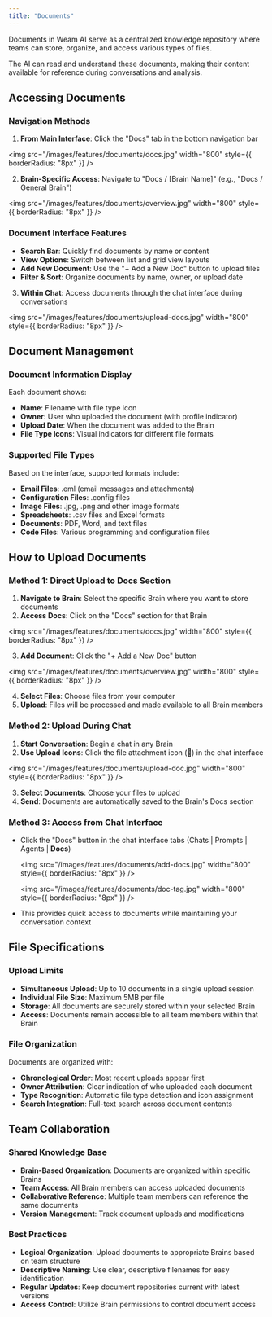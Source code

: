 ```yaml
---
title: "Documents"
---
```


Documents in Weam AI serve as a centralized knowledge repository where teams can store, organize, and access various types of files. 

The AI can read and understand these documents, making their content available for reference during conversations and analysis.

## Accessing Documents

### Navigation Methods
1. **From Main Interface**: Click the "Docs" tab in the bottom navigation bar

  <img
    src="/images/features/documents/docs.jpg"
    width="800"
    style={{ borderRadius: "8px" }}
  />

2. **Brain-Specific Access**: Navigate to "Docs / [Brain Name]" (e.g., "Docs / General Brain")

  <img
    src="/images/features/documents/overview.jpg"
    width="800"
    style={{ borderRadius: "8px" }}
  />

  ### Document Interface Features
- **Search Bar**: Quickly find documents by name or content
- **View Options**: Switch between list and grid view layouts
- **Add New Document**: Use the "+ Add a New Doc" button to upload files
- **Filter & Sort**: Organize documents by name, owner, or upload date
  
3. **Within Chat**: Access documents through the chat interface during conversations

  <img
    src="/images/features/documents/upload-docs.jpg"
    width="800"
    style={{ borderRadius: "8px" }}
  />

## Document Management

### Document Information Display
Each document shows:
- **Name**: Filename with file type icon
- **Owner**: User who uploaded the document (with profile indicator)
- **Upload Date**: When the document was added to the Brain
- **File Type Icons**: Visual indicators for different file formats

### Supported File Types
Based on the interface, supported formats include:
- **Email Files**: .eml (email messages and attachments)
- **Configuration Files**: .config files
- **Image Files**: .jpg, .png and other image formats
- **Spreadsheets**: .csv files and Excel formats
- **Documents**: PDF, Word, and text files
- **Code Files**: Various programming and configuration files

## How to Upload Documents

### Method 1: Direct Upload to Docs Section
1. **Navigate to Brain**: Select the specific Brain where you want to store documents
2. **Access Docs**: Click on the "Docs" section for that Brain

  <img
    src="/images/features/documents/docs.jpg"
    width="800"
    style={{ borderRadius: "8px" }}
  />

3. **Add Document**: Click the "+ Add a New Doc" button

  <img
    src="/images/features/documents/overview.jpg"
    width="800"
    style={{ borderRadius: "8px" }}
  />

4. **Select Files**: Choose files from your computer
5. **Upload**: Files will be processed and made available to all Brain members


### Method 2: Upload During Chat
1. **Start Conversation**: Begin a chat in any Brain
2. **Use Upload Icons**: Click the file attachment icon (📎) in the chat interface

  <img
    src="/images/features/documents/upload-doc.jpg"
    width="800"
    style={{ borderRadius: "8px" }}
  />

3. **Select Documents**: Choose your files to upload
4. **Send**: Documents are automatically saved to the Brain's Docs section

### Method 3: Access from Chat Interface
- Click the "Docs" button in the chat interface tabs (Chats | Prompts | Agents | **Docs**)

  <img
    src="/images/features/documents/add-docs.jpg"
    width="800"
    style={{ borderRadius: "8px" }}
  />

    <img
    src="/images/features/documents/doc-tag.jpg"
    width="800"
    style={{ borderRadius: "8px" }}
  />


- This provides quick access to documents while maintaining your conversation context

## File Specifications

### Upload Limits
- **Simultaneous Upload**: Up to 10 documents in a single upload session
- **Individual File Size**: Maximum 5MB per file
- **Storage**: All documents are securely stored within your selected Brain
- **Access**: Documents remain accessible to all team members within that Brain

### File Organization
Documents are organized with:
- **Chronological Order**: Most recent uploads appear first
- **Owner Attribution**: Clear indication of who uploaded each document
- **Type Recognition**: Automatic file type detection and icon assignment
- **Search Integration**: Full-text search across document contents

## Team Collaboration

### Shared Knowledge Base
- **Brain-Based Organization**: Documents are organized within specific Brains
- **Team Access**: All Brain members can access uploaded documents
- **Collaborative Reference**: Multiple team members can reference the same documents
- **Version Management**: Track document uploads and modifications

### Best Practices
- **Logical Organization**: Upload documents to appropriate Brains based on team structure
- **Descriptive Naming**: Use clear, descriptive filenames for easy identification
- **Regular Updates**: Keep document repositories current with latest versions
- **Access Control**: Utilize Brain permissions to control document access